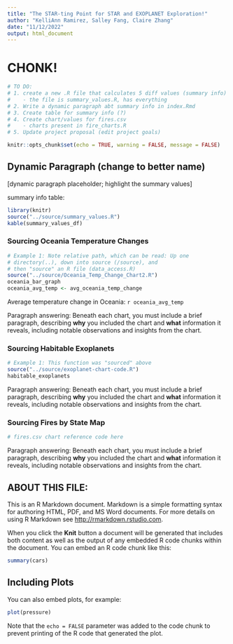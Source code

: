 ```yaml
---
title: "The STAR-ting Point for STAR and EXOPLANET Exploration!"
author: "KelliAnn Ramirez, Salley Fang, Claire Zhang"
date: "11/12/2022"
output: html_document
---
```


# CHONK!
```r
# TO DO:
# 1. create a new .R file that calculates 5 diff values (summary info)
#    - the file is summary_values.R, has everything
# 2. Write a dynamic paragraph abt summary info in index.Rmd
# 3. Create table for summary info (?)
# 4. Create chart/values for fires.csv
#    - charts present in fire_charts.R
# 5. Update project proposal (edit project goals)
```


```r
knitr::opts_chunk$set(echo = TRUE, warning = FALSE, message = FALSE)
```

## Dynamic Paragraph (change to better name)
[dynamic paragraph placeholder; highlight the summary values]

summary info table:
```r
library(knitr)
source("../source/summary_values.R")
kable(summary_values_df)
```


### Sourcing Oceania Temperature Changes 
```r
# Example 1: Note relative path, which can be read: Up one
# directory(..), down into source (/source), and 
# then "source" an R file (data_access.R)
source("../source/Oceania_Temp_Change_Chart2.R")
oceania_bar_graph
oceania_avg_temp <- avg_oceania_temp_change

```
  
  Average temperature change in Oceania: `r oceania_avg_temp`

Paragraph answering: Beneath each chart, you must include a brief paragraph, describing 
**why** you included the chart and **what** information it reveals, including notable observations
and insights from the chart.

### Sourcing Habitable Exoplanets 
```r
# Example 1: This function was "sourced" above
source("../source/exoplanet-chart-code.R")
habitable_exoplanets
```

Paragraph answering: Beneath each chart, you must include a brief paragraph, describing 
**why** you included the chart and **what** information it reveals, including notable observations
and insights from the chart.

### Sourcing Fires by State Map
```r
# fires.csv chart reference code here
```

Paragraph answering: Beneath each chart, you must include a brief paragraph, describing 
**why** you included the chart and **what** information it reveals, including notable observations
and insights from the chart.

## ABOUT THIS FILE: 

This is an R Markdown document. Markdown is a simple formatting syntax for authoring HTML, PDF, and MS Word documents. For more details on using R Markdown see <http://rmarkdown.rstudio.com>.

When you click the **Knit** button a document will be generated that includes both content as well as the output of any embedded R code chunks within the document. You can embed an R code chunk like this:

```r
summary(cars)
```

## Including Plots

You can also embed plots, for example:

```r
plot(pressure)
```

Note that the `echo = FALSE` parameter was added to the code chunk to prevent printing of the R code that generated the plot.
